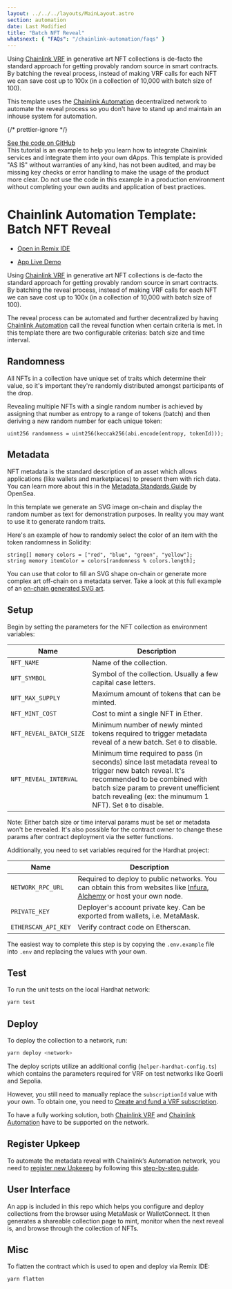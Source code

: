 ```yaml
---
layout: ../../../layouts/MainLayout.astro
section: automation
date: Last Modified
title: "Batch NFT Reveal"
whatsnext: { "FAQs": "/chainlink-automation/faqs" }
---
```



Using [Chainlink VRF](https://docs.chain.link/vrf/v2/introduction/) in generative art NFT collections is de-facto the standard approach for getting provably random source in smart contracts. By batching the reveal process, instead of making VRF calls for each NFT we can save cost up to 100x (in a collection of 10,000 with batch size of 100).

This template uses the [Chainlink Automation](https://automation.chain.link) decentralized network to automate the reveal process so you don't have to stand up and maintain an inhouse system for automation.

{/* prettier-ignore */}
<div class="remix-callout">
  <a href="https://github.com/smartcontractkit/chainlink-automation-templates/tree/main/batch-nft-reveal">See the code on GitHub</a>
</div>

<Aside type="caution" title="Disclaimer">
  This tutorial is an example to help you learn how to integrate Chainlink services and integrate them into your own
  dApps. This template is provided "AS IS" without warranties of any kind, has not been audited, and may be missing key
  checks or error handling to make the usage of the product more clear. Do not use the code in this example in a
  production environment without completing your own audits and application of best practices.
</Aside>

# Chainlink Automation Template: Batch NFT Reveal

- [Open in Remix IDE](https://remix.ethereum.org/#url=https://github.com/hackbg/chainlink-automation-templates/batch-nft-reveal/flatten/NFTCollection.flat.sol)

- [App Live Demo](https://automation.chainlink-demo.app)

Using [Chainlink VRF](https://docs.chain.link/vrf/v2/introduction/) in generative art NFT collections is de-facto the standard approach for getting provably random source in smart contracts. By batching the reveal process, instead of making VRF calls for each NFT we can save cost up to 100x (in a collection of 10,000 with batch size of 100).

The reveal process can be automated and further decentralized by having [Chainlink Automation](https://automation.chain.link) call the reveal function when certain criteria is met. In this template there are two configurable criterias: batch size and time interval.

## Randomness

All NFTs in a collection have unique set of traits which determine their value, so it's important they're randomly distributed amongst participants of the drop.

Revealing multiple NFTs with a single random number is achieved by assigning that number as entropy to a range of tokens (batch) and then deriving a new random number for each unique token:

```solidity
uint256 randomness = uint256(keccak256(abi.encode(entropy, tokenId)));
```

## Metadata

NFT metadata is the standard description of an asset which allows applications (like wallets and marketplaces) to present them with rich data. You can learn more about this in the [Metadata Standards Guide](https://docs.opensea.io/docs/metadata-standards) by OpenSea.

In this template we generate an SVG image on-chain and display the random number as text for demonstration purposes. In reality you may want to use it to generate random traits.

Here's an example of how to randomly select the color of an item with the token randomness in Solidity:

```solidity
string[] memory colors = ["red", "blue", "green", "yellow"];
string memory itemColor = colors[randomness % colors.length];
```

You can use that color to fill an SVG shape on-chain or generate more complex art off-chain on a metadata server. Take a look at this full example of an [on-chain generated SVG art](https://github.com/hackbg/chainlink-fullstack/blob/main/packages/hardhat/contracts/RandomSVG.sol).

## Setup

Begin by setting the parameters for the NFT collection as environment variables:

| Name                     | Description                                                                                                                                                                                                                                  |
| ------------------------ | -------------------------------------------------------------------------------------------------------------------------------------------------------------------------------------------------------------------------------------------- |
| `NFT_NAME `              | Name of the collection.                                                                                                                                                                                                                      |
| `NFT_SYMBOL `            | Symbol of the collection. Usually a few capital case letters.                                                                                                                                                                                |
| `NFT_MAX_SUPPLY `        | Maximum amount of tokens that can be minted.                                                                                                                                                                                                 |
| `NFT_MINT_COST `         | Cost to mint a single NFT in Ether.                                                                                                                                                                                                          |
| `NFT_REVEAL_BATCH_SIZE ` | Minimum number of newly minted tokens required to trigger metadata reveal of a new batch. Set `0` to disable.                                                                                                                                |
| `NFT_REVEAL_INTERVAL `   | Minimum time required to pass (in seconds) since last metadata reveal to trigger new batch reveal. It's recommended to be combined with batch size param to prevent unefficient batch revealing (ex: the minumum 1 NFT). Set `0` to disable. |

Note: Either batch size or time interval params must be set or metadata won't be revealed. It's also possible for the contract owner to change these params after contract deployment via the setter functions.

Additionally, you need to set variables required for the Hardhat project:

| Name                | Description                                                                                                                                                          |
| ------------------- | -------------------------------------------------------------------------------------------------------------------------------------------------------------------- |
| `NETWORK_RPC_URL`   | Required to deploy to public networks. You can obtain this from websites like [Infura](https://infura.io), [Alchemy](https://www.alchemy.com) or host your own node. |
| `PRIVATE_KEY`       | Deployer's account private key. Can be exported from wallets, i.e. MetaMask.                                                                                         |
| `ETHERSCAN_API_KEY` | Verify contract code on Etherscan.                                                                                                                                   |

The easiest way to complete this step is by copying the `.env.example` file into `.env` and replacing the values with your own.

## Test

To run the unit tests on the local Hardhat network:

```bash
yarn test
```

## Deploy

To deploy the collection to a network, run:

```bash
yarn deploy <network>
```

The deploy scripts utilize an additional config (`helper-hardhat-config.ts`) which contains the parameters required for VRF on test networks like Goerli and Sepolia.

However, you still need to manually replace the `subscriptionId` value with your own. To obtain one, you need to [Create and fund a VRF subscription](https://docs.chain.link/docs/vrf/v2/subscription/ui/).

To have a fully working solution, both [Chainlink VRF](https://docs.chain.link/docs/vrf-contracts/) and [Chainlink Automation](https://docs.chain.link/docs/chainlink-automation/supported-networks/) have to be supported on the network.

## Register Upkeep

To automate the metadata reveal with Chainlink’s Automation network, you need to [register new Upkeeep](https://automation.chain.link/new) by following this [step-by-step guide](https://docs.chain.link/docs/chainlink-automation/register-upkeep/).

## User Interface

An app is included in this repo which helps you configure and deploy collections from the browser using MetaMask or WalletConnect. It then generates a shareable collection page to mint, monitor when the next reveal is, and browse through the collection of NFTs.

## Misc

To flatten the contract which is used to open and deploy via Remix IDE:

```bash
yarn flatten
```
